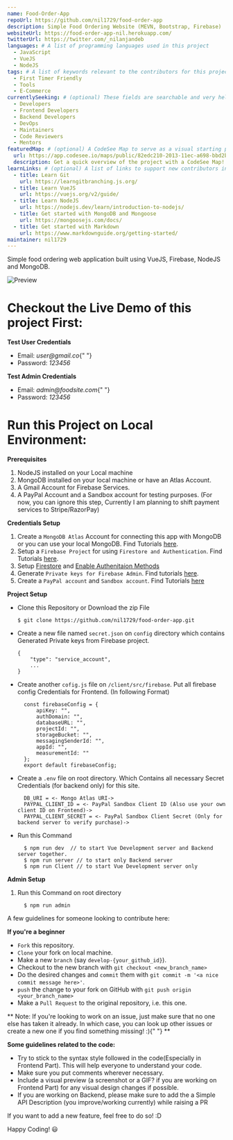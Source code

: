 ```yaml
---
name: Food-Order-App
repoUrl: https://github.com/nil1729/food-order-app
description: Simple Food Ordering Website (MEVN, Bootstrap, Firebase)
websiteUrl: https://food-order-app-nil.herokuapp.com/
twitterUrl: https://twitter.com/_nilanjandeb
languages: # A list of programming languages used in this project
  - JavaScript
  - VueJS
  - NodeJS
tags: # A list of keywords relevant to the contributors for this project
  - First Timer Friendly
  - Tools
  - E-Commerce
currentlySeeking: # (optional) These fields are searchable and very helpful for contributors to match well with your project
  - Developers
  - Frontend Developers
  - Backend Developers
  - DevOps
  - Maintainers
  - Code Reviewers
  - Mentors
featuredMap: # (optional) A CodeSee Map to serve as a visual starting point for contributors
  url: https://app.codesee.io/maps/public/82edc210-2013-11ec-a698-bbd2bff7a221
  description: Get a quick overview of the project with a CodeSee Map!
learnLinks: # (optional) A list of links to support new contributors in learning about your project and tech stack and culture / community
  - title: Learn Git
    url: https://learngitbranching.js.org/
  - title: Learn VueJS
    url: https://vuejs.org/v2/guide/
  - title: Learn NodeJS
    url: https://nodejs.dev/learn/introduction-to-nodejs/
  - title: Get started with MongoDB and Mongoose
    url: https://mongoosejs.com/docs/
  - title: Get started with Markdown
    url: https://www.markdownguide.org/getting-started/
maintainer: nil1729
---
```


<!-- Divide your content into sections using our handy shortcodes. Each section is optional -->

<Overview>

Simple food ordering web application built using VueJS, Firebase, NodeJS and MongoDB.

![Preview](https://raw.githubusercontent.com/nil1729/food-order-app/master/previews/preview.jpg)

# Checkout the Live Demo of this project First:

**Test User Credentials**

<ul>
  <li>
    Email: <i>user@gmail.co</i>{" "}
  </li>
  <li>
    Password: <i>123456</i>
  </li>
</ul>

**Test Admin Credentials**

<ul>
  <li>
    Email: <i>admin@foodsite.com</i>{" "}
  </li>
  <li>
    Password: <i>123456</i>
  </li>
</ul>

# Run this Project on Local Environment:

**Prerequisites**

1. NodeJS installed on your Local machine
2. MongoDB installed on your local machine or have an Atlas Account.
3. A Gmail Account for Firebase Services.
4. A PayPal Account and a Sandbox account for testing purposes. (For now, you can ignore this step, Currently I am planning to shift payment services to Stripe/RazorPay)

**Credentials Setup**

1. Create a `MongoDB Atlas` Account for connecting this app with MongoDB or you can use your local MongoDB. Find Tutorials [here](https://www.youtube.com/watch?v=KKyag6t98g8).
2. Setup a `Firebase Project` for using `Firestore and Authentication`. Find Tutorials [here](https://www.youtube.com/watch?v=6juww5Lmvgo).
3. Setup [Firestore](https://www.youtube.com/watch?v=UFLvSp4Mh9k&list=PL4cUxeGkcC9itfjle0ji1xOZ2cjRGY_WB&index=2) and [Enable Authenitaion Methods](https://www.youtube.com/watch?v=-OKrloDzGpU)
4. Generate `Private keys for Firebase Admin`. Find tutorials [here](https://youtu.be/WtYzHTXHBp0).
5. Create a `PayPal account` and `Sandbox account`. Find Tutorials [here](https://www.youtube.com/watch?v=AtZGoueL4Vs&t=293s)

**Project Setup**
- Clone this Repository or Download the zip File   
    ```
    $ git clone https://github.com/nil1729/food-order-app.git
    ```
- Create a new file named `secret.json` on `config` directory which contains Generated Private keys from Firebase project.
    ```
    {
        "type": "service_account",
        ...
    }
    ```
- Create another `cofig.js` file on `/client/src/firebase`. Put all firebase config Credentials for Frontend. (In following Format)
    ```
      const firebaseConfig = {
          apiKey: "",
          authDomain: "",
          databaseURL: "",
          projectId: "",
          storageBucket: "",
          messagingSenderId: "",
          appId: "",
          measurementId: ""
      };
      export default firebaseConfig;
    ```
- Create a `.env` file on root directory. Which Contains all necessary Secret Credentials (for backend only) for this site.  
    ```
      DB_URI = <- Mongo Atlas URI->
      PAYPAL_CLIENT_ID = <- PayPal Sandbox Client ID (Also use your own client ID on Frontend)->
      PAYPAL_CLIENT_SECRET = <- PayPal Sandbox Client Secret (Only for backend server to verify purchase)->
    ```
- Run this Command   
    ```
      $ npm run dev  // to start Vue Development server and Backend server together.
      $ npm run server // to start only Backend server
      $ npm run Client // to start Vue Development server only
    ```

**Admin Setup**
1. Run this Command on root directory  
    ```
      $ npm run admin
    ```

</Overview>

<Contributing>

A few guidelines for someone looking to contribute here:

**If you're a beginner**

- `Fork` this repository.
- `Clone` your fork on local machine.
- Make a new `branch` (say `develop-{your_github_id}`).
- Checkout to the new branch with `git checkout <new_branch_name>`
- Do the desired changes and `commit` them with `git commit -m '<a nice commit message here>'`.
- `push` the change to your fork on GitHub with `git push origin <your_branch_name>`
- Make a `Pull Request` to the original repository, i.e. this one.

**
Note: If you're looking to work on an issue, just make sure that no one else
has taken it already. In which case, you can look up other issues or create a
new one if you find something missing! :){" "}
**

**Some guidelines related to the code:**

- Try to stick to the syntax style followed in the code(Especially in Frontend Part). This will help everyone to understand your code.
- Make sure you put comments wherever necessary.
- Include a visual preview (a screenshot or a GIF? if you are working on Frontend Part) for any visual design changes if possible.
- If you are working on Backend, please make sure to add the a Simple API Description (you improve/working currently) while raising a PR

If you want to add a new feature, feel free to do so! :D

Happy Coding! :smiley:

</Contributing>
